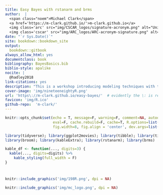 ```yaml
---
title: Easy Bayes with rstanarm and brms
author:  |
  <span class="noem">Michael Clark</span> 
  <a href='https://m-clark.github.io/'>m-clark.github.io</a>
  <img class='arc' src="img/CSCAR_logos/signature-acronym.png" alt="University of Michigan: CSCAR">
  <img class='cscar' src="img/ARC_logos/ARC-acronym-signature.png" alt="University of Michigan: Advanced Research Computing"> 
date: "`r Sys.Date()`"
site: bookdown::bookdown_site
output:
  bookdown::gitbook
always_allow_html: yes
documentclass: book
bibliography: BayesBasics.bib
biblio-style: apalike
nocite: | 
  @hadley2018
link-citations: yes
description: "This is a workshop introducing modeling techniques with the rstanarm and brms packages."  
cover-image: 'img/nineteeneightyR.png'
url: 'https\://m-clark.github.io/easy-bayes/'  # evidently the \: is required or you'll get text in the title/toc area
favicon: 'img/R.ico'
github-repo:  'm-clark/'
---
```


```r
knitr::opts_chunk$set(echo = T, message=F, warning=F, comment=NA, autodep=F, 
                      eval=F, cache.rebuild=F, cache=T, R.options=list(width=120), 
                      fig.width=8, fig.align = 'center', dev.args=list(bg = 'transparent'), dev='svglite')
```



```r
library(tidyverse); library(ggplot2movies); library(tibble); library(tidyext); 
library(broom); library(kableExtra); library(rstanarm); library(brms)

kable_df <- function(..., digits=3) {
  kable(..., digits=digits) %>% 
    kable_styling(full_width = F)
}
```

# 




```r
knitr::include_graphics('img/198R.png', dpi = NA)
```

```r
knitr::include_graphics('img/mc_logo.png', dpi = NA)
```
